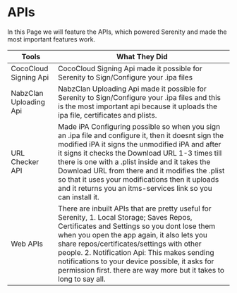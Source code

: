 
<Head>
  <title>Serenity APIS</title>
  <meta name="description" content="View the APIS Serenity uses here."/>
  <meta property="og:description" content="View the APIS Serenity uses here."/>

</Head>

# APIs

In this Page we will feature the APIs, which powered Serenity and made the most important features work.

 
<Table>
  <thead>
    <Tr>
      <Th>Tools</Th>
      <Th>What They Did</Th>
    </Tr>
  </thead>
  <tbody>
    <Tr>
      <Td>CocoCloud Signing Api</Td>
      <Td>CocoCloud Signing Api made it possible for Serenity to Sign/Configure your .ipa files</Td>
    </Tr>
       <Tr>
      <Td>NabzClan Uploading Api</Td>
      <Td>NabzClan Uploading Api made it possible for Serenity to Sign/Configure your .ipa files and this is the most important api because it uploads the ipa file, certificates and plists.</Td>
    </Tr>
        <Tr>
      <Td>URL Checker API</Td>
      <Td>Made iPA Configuring possible so when you sign an .ipa file and configure it, then it doesnt sign the modified iPA it signs the unmodified iPA and after it signs it checks the Download URL 1-3 times till there is one with a .plist inside and it takes the Download URL from there and it modifies the .plist so that it uses your modifications then it uploads and it returns you an itms-services link so you can install it. </Td>
    </Tr>
      <Tr>
      <Td>Web APIs</Td>
      <Td>There are inbuilt APIs that are pretty useful for Serenity, 1. Local Storage; Saves Repos, Certificates and Settings so you dont lose them when you open the app again, it also lets you share repos/certificates/settings with other people. 2. Notification Api: This makes sending notifications to your device possible, it asks for permission first. there are way more but it takes to long to say all.</Td>
    </Tr>
  </tbody>
</Table>